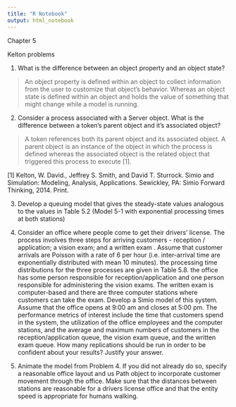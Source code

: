 ```yaml
---
title: "R Notebook"
output: html_notebook
---
```


Chapter 5 

Kelton problems

1. What is the difference between an object property and an object state?

> An object property is defined within an object to collect information from the user to customize that object's behavior. Whereas an object state is defined within an object and holds the value of something that might change while a model is running.   

2. Consider a process associated with a Server object. What is the difference between a token's parent object and it's associated object?

> A token references both its parent object and its associated object. A parent object is an instance of the object in which the process is defined whereas the associated object is the related object that triggered this process to execute [1].  

[1] Kelton, W. David., Jeffrey S. Smith, and David T. Sturrock. Simio and Simulation: Modeling, Analysis, Applications. Sewickley, PA: Simio Forward Thinking, 2014. Print.

3. Develop a queuing model that gives the steady-state values analogous to the values in Table 5.2 (Model 5-1 with exponential processing times at both stations)


4. Consider an office where people come to get their drivers' license. The process involves three steps for arriving customers - reception / application; a vision exam; and a written exam . Assume that customer arrivals are Poisson with a rate of 6 per hour (i.e. inter-arrival time are exponentially distributed with mean 10 minutes). the processing time distributions for the three processes are given in Table 5.8. the office has some person responsible for reception/application and one person responsible for administering the vision exams. The written exam is computer-based and there are three computer stations where customers can take the exam. Develop a Simio model of this system. Assume that the office opens at 9:00 am and closes at 5:00 pm. The performance metrics of interest include the time that customers spend in the system, the utilization of the office employees and the computer stations, and the average and maximum numbers of customers in the reception/application queue, the vision exam queue, and the written exam queue. How many replications should be run in order to be confident about your results? Justify your answer. 



5. Animate the model from Problem 4. If you did not already do so, specify a reasonable office layout and us Path object to incorporate customer movement through the office. Make sure that the distances between stations are reasonable for a drivers license office and that the entity speed is appropriate for humans walking. 


